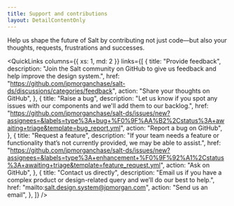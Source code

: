 ```yaml
---
title: Support and contributions
layout: DetailContentOnly
---
```


Help us shape the future of Salt by contributing not just code—but also your thoughts, requests, frustrations and successes.

<QuickLinks
  columns={{ xs: 1, md: 2 }}
  links={[
    {
      title: "Provide feedback",
      description:
        "Join the Salt community on GitHub to give us feedback and help improve the design system.",
      href: "https://github.com/jpmorganchase/salt-ds/discussions/categories/feedback",
      action: "Share your thoughts on GitHub",
    },
    {
      title: "Raise a bug",
      description:
        "Let us know if you spot any issues with our components and we'll add them to our backlog.",
      href: "https://github.com/jpmorganchase/salt-ds/issues/new?assignees=&labels=type%3A+bug+%F0%9F%AA%B2%2Cstatus%3A+awaiting+triage&template=bug_report.yml",
      action: "Report a bug on GitHub",
    },
    {
      title: "Request a feature",
      description:
        "If your team needs a feature or functionality that’s not currently provided, we may be able to assist.",
      href: "https://github.com/jpmorganchase/salt-ds/issues/new?assignees=&labels=type%3A+enhancement+%F0%9F%92%A1%2Cstatus%3A+awaiting+triage&template=feature_request.yml",
      action: "Ask on GitHub",
    },
    {
      title: "Contact us directly",
      description:
        "Email us if you have a complex product or design-related query and we’ll do our best to help.",
      href: "mailto:salt.design.system@jpmorgan.com",
      action: "Send us an email",
    },
  ]}
/>
